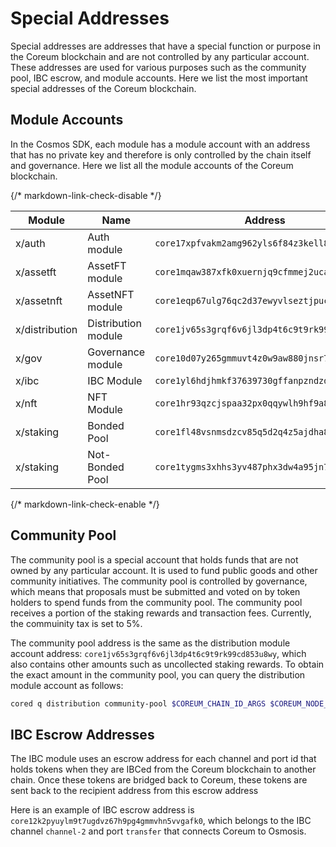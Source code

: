 # Special Addresses

Special addresses are addresses that have a special function or purpose in the Coreum blockchain and
are not controlled by any particular account. These addresses are used for various purposes such as
the community pool, IBC escrow, and module accounts. Here we list the most important special
addresses of the Coreum blockchain.

## Module Accounts

In the Cosmos SDK, each module has a module account with an address that has no private key and
therefore is only controlled by the chain itself and governance. Here we list all the module
accounts of the Coreum blockchain.

{/* markdown-link-check-disable */}

| Module         | Name                | Address                                       | String                     |
| -------------- | ------------------- | --------------------------------------------- | -------------------------- |
| x/auth         | Auth module         | `core17xpfvakm2amg962yls6f84z3kell8c5lrhmmvx` | `"fee_collector"`          |
| x/assetft      | AssetFT module      | `core1mqaw387xfk0xuernjq9cfmmej2ucay80h4nc4h` | `"assetft"`                |
| x/assetnft     | AssetNFT module     | `core1eqp67ulg76qc2d37ewyvlseztjpuctfxcxqvrf` | `"assetnft"`               |
| x/distribution | Distribution module | `core1jv65s3grqf6v6jl3dp4t6c9t9rk99cd853u8wy` | `"distribution"`           |
| x/gov          | Governance module   | `core10d07y265gmmuvt4z0w9aw880jnsr700jfvt73g` | `"gov"`                    |
| x/ibc          | IBC Module          | `core1yl6hdjhmkf37639730gffanpzndzdpmha3wjsc` | `"transfer"`               |
| x/nft          | NFT Module          | `core1hr93qzcjspaa32px0qqywlh9hf9a8plguk7dqu` | `"nft"`                    |
| x/staking      | Bonded Pool         | `core1fl48vsnmsdzcv85q5d2q4z5ajdha8yu3x4357v` | `"bonded_tokens_pool"`     |
| x/staking      | Not-Bonded Pool     | `core1tygms3xhhs3yv487phx3dw4a95jn7t7lj4d9gc` | `"not_bonded_tokens_pool"` |

{/* markdown-link-check-enable */}

## Community Pool

The community pool is a special account that holds funds that are not owned by any particular
account. It is used to fund public goods and other community initiatives. The community pool is
controlled by governance, which means that proposals must be submitted and voted on by token holders
to spend funds from the community pool. The community pool receives a portion of the staking rewards
and transaction fees. Currently, the commuinity tax is set to 5%.

The community pool address is the same as the distribution module account address:
`core1jv65s3grqf6v6jl3dp4t6c9t9rk99cd853u8wy`, which also contains other amounts such as uncollected
staking rewards. To obtain the exact amount in the community pool, you can query the distribution
module account as follows:

```bash
cored q distribution community-pool $COREUM_CHAIN_ID_ARGS $COREUM_NODE_ARGS
```

## IBC Escrow Addresses

The IBC module uses an escrow address for each channel and port id that holds tokens when they are
IBCed from the Coreum blockchain to another chain. Once these tokens are bridged back to Coreum,
these tokens are sent back to the recipient address from this escrow address

Here is an example of IBC escrow address is `core12k2pyuylm9t7ugdvz67h9pg4gmmvhn5vvgafk0`, which
belongs to the IBC channel `channel-2` and port `transfer` that connects Coreum to Osmosis.
